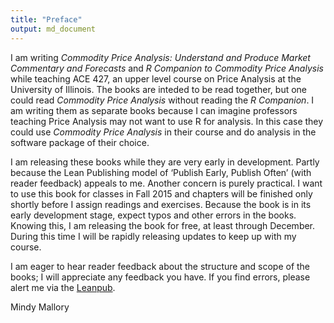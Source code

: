 ```yaml
---
title: "Preface"
output: md_document
---
```


I am writing *Commodity Price Analysis: Understand and Produce Market Commentary and Forecasts* and *R Companion to Commodity Price Analysis* while teaching ACE 427, an upper level course on Price Analysis at the University of Illinois. The books are inteded to be read together, but one could read *Commodity Price Analysis* without reading the *R Companion*. I am writing them as separate books because I can imagine professors teaching Price Analysis may not want to use R for analysis. In this case they could use *Commodity Price Analysis* in their course and do analysis in the software package of their choice. 

I am releasing these books while they are very early in development. Partly because the Lean Publishing model of 'Publish Early, Publish Often' (with reader feedback) appeals to me. Another concern is purely practical. I want to use this book for classes in Fall 2015 and chapters will be finished only shortly before I assign readings and exercises. Because the book is in its early development stage, expect typos and other errors in the books. Knowing this, I am releasing the book for free, at least through December. During this time I will be rapidly releasing updates to keep up with my course. 

I am eager to hear reader feedback about the structure and scope of the books; I will appreciate any feedback you have. If you find errors, please alert me via the [Leanpub](http://leanpub.com). 

Mindy Mallory